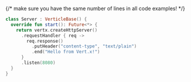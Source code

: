 {/* make sure you have the same number of lines in all code examples! */}

```kotlin
class Server : VerticleBase() {
  override fun start(): Future<*> {
    return vertx.createHttpServer()
      .requestHandler { req ->
        req.response()
          .putHeader("content-type", "text/plain")
          .end("Hello from Vert.x!")
      }
      .listen(8080)
  }
}
```
